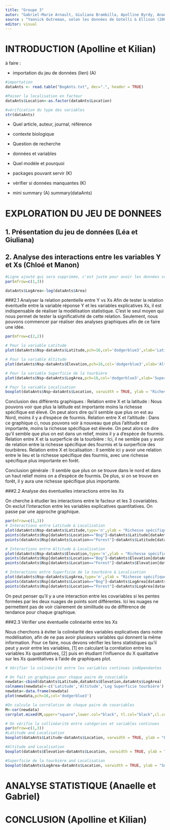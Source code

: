 ```yaml
---
title: "Groupe 3"
autor: "Gabriel-Marie Arnault, Giuliana Brambilla, Apolline Byrdy, Anaelle Hulbert, Manon Le Bihan, Kilian Prevost, Chloé Van der Swaelmen et Léa Vuille"
source : "Yannick Outreman, selon les données de Gotelli & Ellison (2002) - Biogeography at a regional scale : determinants of antspecies density in New England bogs and forests. Ecology, 83 : 1604-1609."
editor: visual
---
```


# **INTRODUCTION** (Apolline et Kilian)

à faire :

-   importation du jeu de données (lien) (A)

```r
#importation
dataAnts <- read.table("BogAnts.txt", dec=".", header = TRUE)

#Passer la localisation en facteur 
dataAnts$Location<-as.factor(dataAnts$Location)

#vérification du type des variables 
str(dataAnts)
```

-   Quel article, auteur, journal, référence

-   contexte biologique

-   Question de recherche

-   données et variables

-   Quel modèle et pourquoi

-   packages pouvant servir (K)

-   vérifier si données manquantes (K)

-   mini summary (A) summary(dataAnts)

# **EXPLORATION DU JEU DE DONNEES**

## 1. Présentation du jeu de données (Léa et Giuliana)

## 2. Analyse des interactions entre les variables Y et Xs (Chloé et Manon)

```r
#Ligne ajouté qui sera supprimée, c'est juste pour avoir les données correctes
par(mfrow=c(1,3))

dataAnts$LogArea<-log(dataAnts$Area)

```

###2.1 Analyser la relation potentielle entre Y vs Xs 
Afin de tester la relation éventuelle entre la variable réponse Y et les variables explicatives Xs, il est indispensable de réaliser la modélisation statistique. C'est le seul moyen qui nous permet de tester la significativité de cette relation. Seulement, nous pouvons commencer par réaliser des analyses graphiques afin de ce faire une idée.

```r

par(mfrow=c(2,2))

# Pour la variable Latitude
plot(dataAnts$Nsp~dataAnts$Latitude,pch=16,col='dodgerblue3',xlab='Latitude',ylab='Richesse spécifique des fourmis')

# Pour la variable Altitude
plot(dataAnts$Nsp~dataAnts$Elevation,pch=16,col='dodgerblue3',xlab='Altitude',ylab='Richesse spécifique des fourmis')

# Pour la variable Superficie de la tourbière
plot(dataAnts$Nsp~dataAnts$LogArea,pch=16,col='dodgerblue3',xlab='Superficie de la tourbière',ylab='Richesse spécifique des fourmis')

# Pour la variable Localisation
boxplot(dataAnts$Nsp~dataAnts$Location, varwidth = TRUE, ylab = "Richesse spécifique des fourmis", xlab = "Localisation", col=c('#000099','#339900'), main = "")
```

Conclusion des différents graphiques : 
Relation entre X et la latitude : Nous pouvons voir que plus la latitude est importante moins la richesse spécifique est élevé. On peut alors dire qu'il semble que plus on est au Nord, moins il y a d'espèce de fourmis.
Relation entre X et l'altitude : Dans ce graphique ci, nous pouvons voir à nouveau que plus l'altitude est importante, moins la richesse spécifique est élevée. On peut alors ce dire qu'il semble que plus on est dans un relief, moins il y a d'espèce de fourmis. 
Relation entre X et la surperficie de la tourbière : Ici, il ne semble pas y avoir de relation entre la richesse spécifique des fourmis et la surperficie des tourbières.
Relation entre X et localisation : Il semble ici y avoir une relation entre le lieu et la richesse spécifique des fourmis, avec une richesse spécifique plus importante en forêt. 

Conclusion générale : 
Il semble que plus on se trouve dans le nord et dans un haut relief moins on a d'espèce de fourmis. De plus, si on se trouve en forêt, il y aura une richesse spécifique plus importante. 

###2.2 Analyse des éventuelles interactions entre les Xs

On cherche à étudier les interactions entre le facteur et les 3 covariables. On exclut l'interaction entre les variables explicatives quantitatives. On passe par une approche graphique.

```r

par(mfrow=c(1,3))
# Interactions entre Latitude & Localisation
plot(dataAnts$Nsp~dataAnts$Latitude,type='n',ylab = "Richesse spécifique de fourmis",xlab="Latitude")
points(dataAnts$Nsp[dataAnts$Location=="Bog"]~dataAnts$Latitude[dataAnts$Location=="Bog"],pch=16,cex=2,col='#000099')
points(dataAnts$Nsp[dataAnts$Location=="Forest"]~dataAnts$Latitude[dataAnts$Location=="Forest"],pch=17,cex=2,col='#339900')

# Interactions entre Altitude & Localisation
plot(dataAnts$Nsp~dataAnts$Elevation,type='n',ylab = "Richesse spécifique de fourmis",xlab="Altitude")
points(dataAnts$Nsp[dataAnts$Location=="Bog"]~dataAnts$Elevation[dataAnts$Location=="Bog"],pch=16,cex=2,col='#000099')
points(dataAnts$Nsp[dataAnts$Location=="Forest"]~dataAnts$Elevation[dataAnts$Location=="Forest"],pch=17,cex=2,col='#339900')

# Interactions entre Superficie de la tourbière & Localisation
plot(dataAnts$Nsp~dataAnts$LogArea,type='n',ylab = "Richesse spécifique de fourmis",xlab="Superficie de la tourbière")
points(dataAnts$Nsp[dataAnts$Location=="Bog"]~dataAnts$LogArea[dataAnts$Location=="Bog"],pch=16,cex=2,col='#000099')
points(dataAnts$Nsp[dataAnts$Location=="Forest"]~dataAnts$LogArea[dataAnts$Location=="Forest"],pch=17,cex=2,col='#339900')

```

On peut penser qu'il y a une interaction entre les covariables si les pentes formées par les deux nuages de points sont différentes. Ici les nuages ne permettent pas de voir clairement de similitude ou de différence de tendance pour chaque graphique.

###2.3 Vérifier une éventuelle colinéarité entre les Xs

Nous cherchons à éviter la colinéarité des variables explicatives dans notre modélisation, afin de ne pas avoir plusieurs variables qui donnent la même information. Pour ce faire, nous devons vérifier les liens statistiques qu'il peut y avoir entre les variables, [1] en calculant la corrélation entre les variables Xs quantitatives, [2] puis en étudiant l'influence du X qualitative sur les Xs quantitatives à l'aide de graphiques plot.

```r

# Vérifier la colinéarité entre les variables continues indépendantes

# On fait un graphqiue pour chaque paire de covariable
newdata<-cbind(dataAnts$Latitude,dataAnts$Elevation,dataAnts$LogArea)
colnames(newdata)<-c('Latitude','Altitude','Log Superficie tourbière')
newdata<-data.frame(newdata)
plot(newdata,pch=16,col='dodgerblue3')

#On calcule la corrélation de chaque paire de covariables
M<-cor(newdata)
corrplot.mixed(M,upper="square",lower.col="black", tl.col="black",cl.cex = 0.8,tl.cex = 0.7,number.cex =0.8)

# On vérifie la collinéarité entre catégories et variables continues
par(mfrow=c(1,3))
#Latitude and Localisation
boxplot(dataAnts$Latitude~dataAnts$Location, varwidth = TRUE, ylab = "Latitude", xlab = "Localisation",col=c('#000099','#339900'), main = "")

#Altitude and Localisation
boxplot(dataAnts$Elevation~dataAnts$Location, varwidth = TRUE, ylab = "Altitude", xlab = "Localisation",col=c('#000099','#339900'), main = "")

#Superficie de la tourbière and Localisation
boxplot(dataAnts$LogArea~dataAnts$Location, varwidth = TRUE, ylab = "Superficie de tourbière", xlab = "Localisation",col=c('#000099','#339900'), main = "")

```

# **ANALYSE STATISTIQUE** (Anaelle et Gabriel)

# **CONCLUSION** (Apolline et Kilian)
